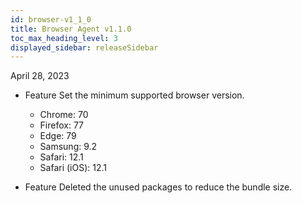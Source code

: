 ```yaml
---
id: browser-v1_1_0
title: Browser Agent v1.1.0
toc_max_heading_level: 3
displayed_sidebar: releaseSidebar
---
```


April 28, 2023

- <Status>Feature</Status> Set the minimum supported browser version.

  - Chrome: 70
  - Firefox: 77
  - Edge: 79
  - Samsung: 9.2
  - Safari: 12.1
  - Safari (iOS): 12.1

- <Status>Feature</Status> Deleted the unused packages to reduce the bundle size.
